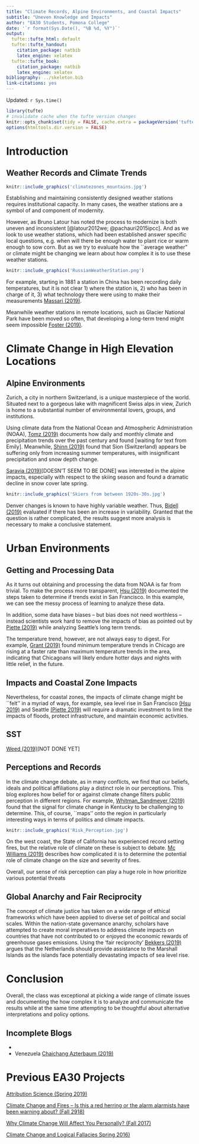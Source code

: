 ```yaml
---
title: "Climate Records, Alpine Environments, and Coastal Impacts"
subtitle: "Uneven Knowledge and Impacts"
author: "EA30 Students, Pomona College"
date: '`r format(Sys.Date(), "%B %d, %Y")`'
output:
  tufte::tufte_html: default
  tufte::tufte_handout:
    citation_package: natbib
    latex_engine: xelatex
  tufte::tufte_book:
    citation_package: natbib
    latex_engine: xelatex
bibliography: ../skeleton.bib
link-citations: yes
---
```

Updated: `r Sys.time()`

```r
library(tufte)
# invalidate cache when the tufte version changes
knitr::opts_chunk$set(tidy = FALSE, cache.extra = packageVersion('tufte'))
options(htmltools.dir.version = FALSE)
```
# Introduction

## Weather Records and Climate Trends

```r
knitr::include_graphics('climatezones_mountains.jpg')
```

Establishing and maintaining consistently designed weather stations requires institutional capacity. In many cases, the weather stations are a symbol of and component of modernity. 

However, as Bruno Latour has noted the process to modernize is both uneven and inconsistent [@latour2012we; @pachauri2015ipcc]. And as we look to use weather stations, which had been established answer specific local questions, e.g. when will there be enough water to plant rice or warm enough to sow corn. But as we try to evaluate how the ``average weather" or climate might be changing we learn about how complex it is to use these weather stations. 

```r
knitr::include_graphics('RussianWeatherStation.png')
```
For example, starting in 1881 a station in China has been recording daily temperatures, but it is not clear 1) where the station is, 2) who has been in charge of it, 3) what technology there were using to make their measurements [Massari (2019)](Massari/Massari2.html).

Meanwhile weather stations in remote locations, such as Glacier National Park have been moved so often, that developing a long-term trend might seem impossible [Foster (2019)](Foster/Foster2.html).

# Climate Change in High Elevation Locations

## Alpine Environments

Zurich, a city in northern Switzerland, is a unique masterpiece of the world. Situated next to a gorgeous lake with magnificent Swiss alps in view, Zurich is home to a substantial number of environmental lovers, groups, and institutions. 

Using climate data from the National Ocean and Atmospheric Administration (NOAA), [Tomz (2019)](Tomz/Tomz1.html) documents how daily and monthly climate and precipitation trends over the past century and found [waiting for text from Emily]. Meanwhile, [Shinn (2019)](Shinn/Shinn2.html) found that Sion (Switzerland) appears be suffering only from increasing summer temperatures, with insignificant precipitation and snow depth change. 

[Saravia (2019)](Saravia/Saravia0.html)[DOESN'T SEEM TO BE DONE] was interested in the alpine impacts, especially with respect to the skiing season and found a dramatic decline in snow cover late spring. 

```r
knitr::include_graphics('Skiers from between 1920s-30s.jpg')
```




Denver changes is known to have highly variable weather. Thus, [Bidell (2019)](Bidell/Bidell1.html) evaluated if there has been an increase in variability. Granted that the question is rather complicated, the results suggest more analysis is necessary to make a conclusive statement. 

# Urban Environments

## Getting and Processing Data

As it turns out obtaining and processing the data from NOAA is far from trivial. To make the process more transparent, [Hsu (2019)](Hsu/Hsu1.html) documented the steps taken to determine if trends exist in San Francisco. In this example, we can see the messy process of learning to analyze these data.

In addition, some data have biases -- but bias does not need worthless -- instead scientists work hard to remove the impacts of bias as pointed out by [Piette (2019)](Piette/Piette2.html) while analyzing Seattle's long term trends.

The temperature trend, however, are not always easy to digest. For example, [Grant (2019)](Grant/Grant1.html) found minimum temperature trends in Chicago are rising at a faster rate than maximum temperature trends in the area, indicating that Chicagoans will likely endure hotter days and nights with little relief, in the future.

## Impacts and Coastal Zone Impacts

Nevertheless, for coastal zones, the impacts of climate change might be ``felt'' in a myriad of ways, for example, sea level rise in San Francisco [(Hsu 2019)](Hsu/Hsu1.html) and Seattle [(Piette 2019)](Piette/Piette2.html) will require a dramatic investment to limit the impacts of floods, protect infrastructure, and maintain economic activities.

## SST

[Weed (2019)](Weed/Weed0.html)[NOT DONE YET]



## Perceptions and Records

In the climate change debate, as in many conflicts, we find that our beliefs, ideals and political affiliations play a distinct role in our perceptions. This blog explores how belief for or against climate change filters public perception in different regions. For example, [Whitman_Sandmeyer (2019)](Whitman_Sandmeyer/Whitman_Sandmeyer2.html) found that the signal for climate change in Kentucky to be challenging to determine. This, of course, ``maps'' onto the region in particularly interesting ways in terms of politics and climate impacts.  

```r
knitr::include_graphics('Risk_Perception.jpg')
```

On the west coast, the State of California has experienced record setting fires, but the relative role of climate on these is subject to debate. [Mc Williams (2019)](McWilliams/McWilliams0.html) describes how complicated it is to determine the potential role of climate change on the size and severity of fires. 

Overall, our sense of risk perception can play a huge role in how prioritize various potential threats 

## Global Anarchy and Fair Reciprocity

The concept of climate justice has taken on a wide range of ethical frameworks which have been applied to diverse set of political and social scales. Within the nation-state governance anarchy, scholars have attempted to create moral imperatives to address climate impacts on countries that have not contributed to or enjoyed the economic rewards of greenhouse gases emissions. Using the 'fair reciprocity'  [Bekkers (2019)](Bekkers/Bekkers2.html) argues that the Netherlands should provide assistance to the Marshall Islands as the islands face potentially devastating impacts of sea level rise. 

# Conclusion

Overall, the class was exceptional at picking a wide range of climate issues and documenting the how complex it is to analyze and communicate the results while at the same time attempting to be thoughtful about alternative interpretations and policy options. 


## Incomplete Blogs

- 

- Venezuela [Chaichang Azterbaum (2019)](Chaichang_Azterbaum/Chaichang_Azterbaum.html)



# Previous EA30 Projects

[Attribution Science (Spring 2019)](../S2019/index_2019S.html)

[Climate Change and Fires -- Is this a red herring or the alarm alarmists have been warning about? (Fall 2918)](../F2018/index_2018F.html)

[Why Climate Change Will Affect You Personally? (Fall 2017)](../F2017/index_2017F.html)

[Climate Change and Logical Fallacies Spring 2016)](../S2017/index_2017S.html)
